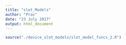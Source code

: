 ```yaml
---
title: "slot_Models"
author: "Prav"
date: "23 July 2017"
output: html_document
---
```


```r
source("./device_slot_models/slot_model_funcs_2.R")

```

